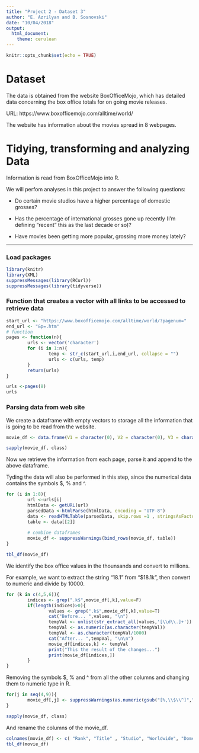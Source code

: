 ```yaml
---
title: "Project 2 - Dataset 3"
author: "E. Azrilyan and B. Sosnovski"
date: "10/04/2018"
output: 
  html_document: 
    theme: cerulean
---
```


```r
knitr::opts_chunk$set(echo = TRUE)
```


# Dataset

The data is obtained from the website BoxOfficeMojo, which has detailed data concerning the box office totals for on going movie releases.  

URL: https://www.boxofficemojo.com/alltime/world/

The website has information about the movies spread in 8 webpages.


# Tidying, transforming and analyzing Data

Information is read from BoxOfficeMojo into R.

We will perfom analyses in this project to answer the following questions:

* Do certain movie studios have a higher percentage of domestic grosses?

* Has the percentage of international grosses gone up recently (I'm defining "recent" this as the last decade or so)? 

* Have movies been getting more popular, grossing more money lately? 

_____________________________________________________________________

### Load packages
```r
library(knitr)
library(XML)
suppressMessages(library(RCurl))
suppressMessages(library(tidyverse))
```


### Function that creates a vector with all links to be accessed to retrieve data

```r
start_url <- "https://www.boxofficemojo.com/alltime/world/?pagenum="
end_url <- "&p=.htm"
# function
pages <- function(n){
        urls <- vector('character')
        for (i in 1:n){
                temp <- str_c(start_url,i,end_url, collapse = "")
                urls <- c(urls, temp)
        }
        return(urls)
}

urls <-pages(8)
urls
```

### Parsing data from web site

We create a dataframe with empty vectors to storage all the information that is going to be read from the website.

```r
movie_df <- data.frame(V1 = character(0), V2 = character(0), V3 = character(0), V4 = character(0), V5 = character(0), V6 = character(0), V7 = character(0), V8 = character(0), V9=character(0), stringsAsFactors = FALSE)

sapply(movie_df, class)
```

Now we retrieve the information from each page, parse it and append to the above dataframe.

Tyding the data will also be performed in this step, since the numerical data contains the symbols $, % and ^.

```r
for (i in 1:8){
        url <-urls[i]
        htmlData <- getURL(url)
        parsedData <-htmlParse(htmlData, encoding = "UTF-8")
        data <- readHTMLTable(parsedData, skip.rows =1 , stringsAsFactors = FALSE)
        table <- data[[2]]
        
        # combine dataframes
        movie_df <- suppressWarnings(bind_rows(movie_df, table)) 
}    

tbl_df(movie_df)
```

We identify the box office values in the thounsands and convert to millions.

For example, we want to extract the string "18.1" from "$18.1k", then convert to numeric and divide by 10000.

```r
for (k in c(4,5,6)){
        indices <- grep(".k$",movie_df[,k],value=F)
        if(length(indices)>0){
                values <- grep(".k$",movie_df[,k],value=T)
                cat("Before... ",values, "\n")
                tempVal <- unlist(str_extract_all(values,'[\\d\\.]+'))
                tempVal <- as.numeric(as.character(tempVal))
                tempVal <- as.character(tempVal/1000)
                cat("After... ",tempVal, "\n\n")
                movie_df[indices,k] <- tempVal
                print("This the result of the changes...")
                print(movie_df[indices,])
        }
}

```


Removing the symbols $, % and ^ from all the other columns and changing them to numeric type in R.

```r
for(j in seq(4,9)){
        movie_df[,j] <- suppressWarnings(as.numeric(gsub("[%,\\$\\^]","", movie_df[,j])))
}

sapply(movie_df, class)
```

And rename the columns of the movie_df.

```r
colnames(movie_df) <- c( "Rank", "Title" , "Studio", "Worldwide", "Domestic", "Domestic.Perc", "Overseas", "Overseas.Perc", "Year")
tbl_df(movie_df)
```
